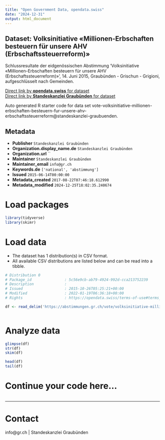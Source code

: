 ```yaml
---
title: "Open Government Data, opendata.swiss"
date: "2024-12-31"
output: html_document
---
```


## Dataset: Volksinitiative «Millionen-Erbschaften besteuern für unsere AHV (Erbschaftssteuerreform)»

Schlussresultate der eidgenössischen Abstimmung 'Volksinitiative «Millionen-Erbschaften besteuern für unsere AHV (Erbschaftssteuerreform)»', 14. Juni 2015, Graubünden - Grischun - Grigioni, aufgeschlüsselt nach Gemeinden.

[Direct link by **opendata.swiss** for dataset](https://opendata.swiss/de/dataset/volksinitiative-millionen-erbschaften-besteuern-fur-unsere-ahv-erbschaftssteuerreform)<br>
[Direct link by **Standeskanzlei Graubünden** for dataset](https://abstimmungen.gr.ch/vote/volksinitiative-millionen-erbschaften-besteuern-fur-unsere-ahv-erbschaftssteuerreform/data)

Auto generated R starter code for data set vote-volksinitiative-millionen-erbschaften-besteuern-fur-unsere-ahv-erbschaftssteuerreform@standeskanzlei-graubuenden.

## Metadata

- **Publisher** `Standeskanzlei Graubünden`
- **Organization.display_name.de** `Standeskanzlei Graubünden`
- **Organization.url** ``
- **Maintainer** `Standeskanzlei Graubünden`
- **Maintainer_email** `info@gr.ch`
- **Keywords.de** `['national', 'abstimmung']`
- **Issued** `2015-06-14T00:00:00`
- **Metadata_created** `2017-08-22T07:46:18.612990`
- **Metadata_modified** `2024-12-25T18:02:35.240674`


# Load packages

```r

library(tidyverse)
library(skimr)

```

# Load data

-   The dataset has 1 distribution(s) in CSV format.
-   All available CSV distributions are listed below and can be read into a tibble.

```r

# Distribution 0
# Package_id               : 5c56e9cb-ab79-4924-992d-cca213752239
# Description              : 
# Issued                   : 2015-10-26T05:25:21+00:00
# Modified                 : 2022-01-19T06:36:18+00:00
# Rights                   : https://opendata.swiss/terms-of-use#terms_by

df <- read_delim('https://abstimmungen.gr.ch/vote/volksinitiative-millionen-erbschaften-besteuern-fur-unsere-ahv-erbschaftssteuerreform/data-csv')



```

# Analyze data

```r

glimpse(df)
str(df)
skim(df)

head(df)
tail(df)

```

# Continue your code here...

```r

```

------------------------------------------------------------------------

# Contact

info@gr.ch | Standeskanzlei Graubünden
